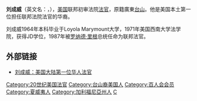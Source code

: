 '''刘成威'''（英文名：{{lang|en|Ronald S.W. Lew}}，{{bd|1941年||||L刘}}），[[美国|美国]]联邦初审法院[[法官|法官]]，原籍廣東[[台山市|台山]]。他是美国本土第一位担任联邦法院法官的华裔。

刘成威1964年本科毕业于Loyola Marymount大学，1971年美国西南大学法学院，获得JD学位，1987年被[[罗纳德·里根|罗纳德·里根]]总统任命为联邦法官。

==外部链接==
* [http://oldfyb.chinacourt.org/public/detail.php?id=72734 刘成威：美国大陆第一位华人法官] {{Wayback|url=http://oldfyb.chinacourt.org/public/detail.php?id=72734 |date=20181005143224 }}

{{Authority control}}
{{DEFAULTSORT:Lew劉}}
[[Category:20世纪美国法官|Category:20世纪美国法官]]
[[Category:台山裔美国人|Category:台山裔美国人]]
[[Category:百人会会员|Category:百人会会员]]
[[Category:夏威夷人|Category:夏威夷人]]
[[Category:加利福尼亞州人|Category:加利福尼亞州人]]
[[Category:劉姓|C]]